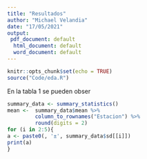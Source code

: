 ```yaml
---
title: "Resultados"
author: "Michael Velandia"
date: "17/05/2021"
output: 
 pdf_document: default
  html_document: default
  word_document: default
---
```


```r
knitr::opts_chunk$set(echo = TRUE)
source("Code/eda.R")
```

En la tabla 1 se pueden obser
```r
summary_data <- summary_statistics()
mean <-  summary_data$mean %>% 
         column_to_rownames("Estacion") %>%
         round(digits = 2)
for (i in 2:5){
a <- paste0(, '±', summary_data$sd[[i]]) 
print(a)
}

```

```r

```

```r

```

```r

```

